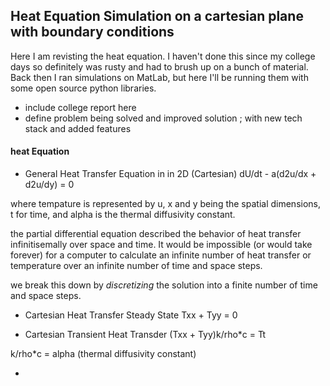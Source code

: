 ## Heat Equation Simulation on a cartesian plane with boundary conditions 

Here I am revisting the heat equation. I haven't done this since my college days so definitely was rusty and had to brush up on a bunch of material. Back then I ran simulations on MatLab, but here I'll be running them with some open source python libraries. 

- include college report here
- define problem being solved and improved solution ; with new tech stack and added features

#### heat Equation

- General Heat Transfer Equation in in 2D (Cartesian)
dU/dt - a(d2u/dx + d2u/dy) = 0

where tempature is represented by u, x and y being the spatial dimensions, t for time, and alpha is the thermal diffusivity constant.

the partial differential equation described the behavior of heat transfer infinitisemally over space and time. It would be impossible (or would take forever) for a computer to calculate an infinite number of heat transfer or temperature over an infinite number of time and space steps. 

we break this down by <i>discretizing</i> the solution into a finite number of time and space steps.



- Cartesian Heat Transfer Steady State
Txx + Tyy = 0

- Cartesian Transient Heat Transder
(Txx + Tyy)k/rho*c = Tt

k/rho*c = alpha (thermal diffusivity constant)

- 
